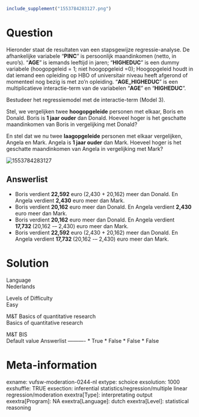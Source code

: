 ```{r, echo = FALSE, results = "hide"}
include_supplement("1553784283127.png")
```

Question
========
Hieronder staat de resultaten van een stapsgewijze regressie-analyse. De
afhankelijke variabele “**PINC**” is persoonlijk maandinkomen (netto, in
euro’s). “**AGE**” is iemands leeftijd in jaren; “**HIGHEDUC**” is een
dummy variabele (hoogopgeleid = 1; niet hoogopgeleid =0); Hoogopgeleid
houdt in dat iemand een opleiding op HBO of universitair niveau heeft
afgerond of momenteel nog bezig is met zo’n opleiding.
"**AGE\_HIGHEDUC**" is een multiplicatieve interactie-term van de
variabelen "**AGE**" en "**HIGHEDUC**".  
  
Bestudeer het regressiemodel met de interactie-term (Model 3).  
  
Stel, we vergelijken twee **hoogopgeleide** personen met elkaar, Boris
en Donald. Boris is **1 jaar ouder** dan Donald. Hoeveel hoger is het
geschatte maandinkomen van Boris in vergelijking met Donald?  
  
En stel dat we nu twee **laagopgeleide** personen met elkaar
vergelijken, Angela en Mark. Angela is **1 jaar ouder** dan Mark.
Hoeveel hoger is het geschatte maandinkomen van Angela in vergelijking
met Mark?  
  
<img src="1553784283127.png" class="fr-fic fr-dii enlargeimage tvcss_2"
alt="1553784283127" />

Answerlist
----------
* Boris verdient **22,592** euro (2,430 + 20,162) meer dan Donald. En
  Angela verdient **2,430** euro meer dan Mark.
* Boris verdient **20,162** euro meer dan Donald. En Angela verdient
  **2,430** euro meer dan Mark.
* Boris verdient **20,162** euro meer dan Donald. En Angela verdient
  **17,732 **(20,162 -– 2,430) euro meer dan Mark.
* Boris verdient **22,592** euro (2,430 + 20,162) meer dan Donald. En
  Angela verdient **17,732 **(20,162 -– 2,430) euro meer dan Mark.

Solution
========











Language  
Nederlands

Levels of Difficulty  
Easy

M&T Basics of quantitative research  
Basics of quantitative research

M&T BIS  
Default value
Answerlist
----------
* True
* False
* False
* False

Meta-information
================
exname: vufsw-moderation-0244-nl
extype: schoice
exsolution: 1000
exshuffle: TRUE
exsection: inferential statistics/regression/multiple linear regression/moderation
exextra[Type]: interpretating output
exextra[Program]: NA
exextra[Language]: dutch
exextra[Level]: statistical reasoning

